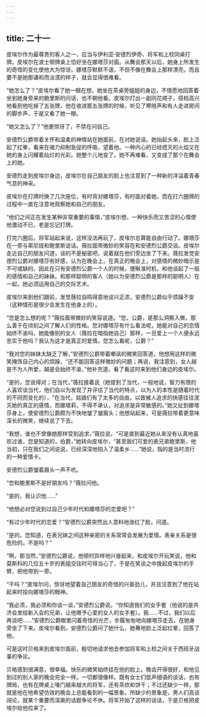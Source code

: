 ```yaml
---
---
---
```

title: 二十一
---



皮埃尔作为最尊贵的客人之一，应当与伊利亚·安德烈伊奇、将军和上校同桌打牌。皮埃尔在波士顿牌桌上恰好坐在娜塔莎对面。从舞会那天以后，她身上所发生的奇怪的变化使他大为惊讶。娜塔莎默默不语，不但不像在舞会上那样漂亮，而且要不是她那谦和而淡漠的样子，就会显得很难看。

“她怎么了？”皮埃尔看了她一眼在想，她坐在茶桌旁姐姐的身边，不情愿地回答着坐到她身旁来的鲍里斯的问话，也不朝他看。皮埃尔打出一副同花顺子，搭档高兴地看到他吃掉了五张牌，他在收进那五张牌的时候，听见了寒暄声和有人走进房间的脚步声，于是又看了她一眼。

“她又怎么了？”他更惊讶了，不禁在问自己。

安德烈公爵带着关怀和温柔的神情站在她面前，在对她说话。她抬起头来，脸上泛起了红晕，看来在竭力抑制急促的呼吸，望着他。一种内心的已经熄灭的火焰又在她的身上闪耀着灿烂的光彩。她整个儿地变了。她不再难看，又变成了那个在舞会上的她。

安德烈走到皮埃尔身边，皮埃尔在自己朋友的脸上也注意到了一种新的洋溢着青春气息的神采。

皮埃尔在打牌时换了几次座位，有时背对娜塔莎，有时面对着她，而在打六圈牌的过程中一直在注意地观察她和自己的朋友。

“他们之间正在发生某种非常重要的事情，”皮埃尔想，一种快乐而又苦涩的心情使他激动不已，老是忘记打牌。

打完六圈后，将军站起来说，这样没法再玩了，皮埃尔总算能自由行动了。娜塔莎在一旁与索尼娅和鲍里斯说话。薇拉面带微妙的笑容在和安德烈公爵交谈。皮埃尔走近自己的朋友问道，谈的不是秘密吧，说着就在他们旁边坐了下来。薇拉发觉安德烈公爵对娜塔莎有好感，认为在晚会上，在真正的晚会上，对感情的微妙暗示是不可或缺的，因此在只有安德烈公爵一个人的时候，便瞅准时机，和他谈起了一般的感情和自己的妹妹。和那样聪明的客人（她以为安德烈公爵是那样的聪明人）在一起，她必须运用自己的交际艺术。

皮埃尔来到他们跟前，发觉薇拉自鸣得意地谈兴正浓，安德烈公爵似乎烦躁不安（这种情形是很少会发生在他身上的）。

“您是怎么想的呢？”薇拉面带微妙的笑容说道。“您，公爵，是那么洞察入微，那么善于在顷刻之间了解人们的性格。您对娜塔莎有什么看法呢，她能对自己的恋情始终不渝吗，她能像别的女人（薇拉在暗指她自己）那样，一旦爱上一个人便永远忠实于他吗？我认为这才是真正的爱情。您怎么看呢，公爵？”

“我对您的妹妹太缺乏了解，”安德烈公爵带着嘲讽的微笑回答道，他想用这样的微笑掩饰自己内心的烦躁，“还不能回答这样微妙的问题；再说，我注意到，女人越是不为人所爱，越是会始终不渝，”他补充道，看了看这时来到他们身边的皮埃尔。

“是的，您说得对；在当代，”薇拉接着说（她提到了当代，一般地说，智力有限的人喜欢谈当代，他们自以为发现了并评估了当代的特点，以为人的本性是随着时代的不同而变化的），“在当代，姑娘们有了太多的自由，以致被人追求的快感往往泯灭她的真正的感情，而娜塔莉，不得不承认，对追求是非常敏感的。”她又扯到娜塔莎身上，使安德烈公爵颇为不快地皱了皱眉头；他想站起来，可是薇拉带着更意味深长的微笑，继续说了下去。

“我想，谁也不曾像她那样受到追求，”薇拉说，“可是直到最近她从来没有认真地喜欢过谁，您是知道的，伯爵，”她转向皮埃尔，“甚至我们可爱的表兄弟鲍里斯，他当初，只在我们之间说说，已经深深地陷入了温柔乡……”她说，指的是当时流行的一种爱情卡。

安德烈公爵皱着眉头一声不吭。

“您和鲍里斯不是好朋友吗？”薇拉问他。

“是的，我认识他……”

“他想必对您说到过自己少年时代和娜塔莎的恋爱吧？”

“有过少年时代的恋爱？”安德烈公爵突然出人意料地涨红了脸，问道。

“是的。您知道，在表兄妹之间这种亲密的关系常常会发展为爱情。表亲关系是很危险的。不是吗？”

“啊，那当然，”安德烈公爵说，他顿时异样地兴奋起来，和皮埃尔开玩笑说，他和莫斯科的几位五十岁的表姐交往时可得当心了，于是在笑谈之中挽起皮埃尔的手臂，把他带到一旁。

“干吗？”皮埃尔问，惊讶地望着自己朋友的奇怪的兴奋劲儿，并且注意到了他在站起来时投向娜塔莎的眼神。

“我必须，我必须和你谈一谈，”安德烈公爵说。“你知道我们的女手套（他说的是共济会发给新入会的兄弟，让他赠予心爱的女人的女手套）。我……不过，我们以后再谈吧……”安德烈公爵眼里闪着奇怪的光芒，步履匆匆地向娜塔莎走去，在她身旁坐了下来。皮埃尔看到，安德烈公爵问了她什么，她蓦地脸上泛起红晕，回答了他。

可是这时贝格来到皮埃尔面前，殷切地请求他去参加将军和上校之间关于西班牙战事的争论。

贝格感到很满意，很幸福。快乐的微笑始终挂在他的脸上。晚会开得很好，和他见到过的别人家的晚会完全一样。一切都很像样。既有女士们低声细语的谈话，也有牌局，也有在牌桌上嗓门越来越大的将军，还有茶炊和饼干；不过还缺少一样，那就是他在他希望仿效的晚会上总能看到的一幅景象。所缺少的景象是，男人们高谈阔论，就某个重要而深奥的话题争论不休。将军开始了这样的谈话，于是贝格把皮埃尔给他拉来了。